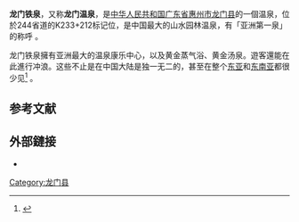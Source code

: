 {{Coord|23|48|5.2|N|114|15|11.2|E|display=title}}
{{multiple image|direction=vertical|align=right|width=300|image1=IRON HOT SPRING - CAREZ INTERNATIONAL CONVENTION CENTER.jpg|caption1=铁泉·卡丽斯国际会议中心|image2=NO.1 HOT SPRING IN ASIA.jpg|caption2=亚洲第一泉的纪念碑}}

'''龙门铁泉'''，又称'''龙门温泉'''，是[[中华人民共和国|中华人民共和国]][[广东省|广东省]][[惠州市|惠州市]][[龙门县|龙门县]]的一個温泉，位於244省道的K233+212标记位，是中国最大的山水园林温泉，有「亚洲第一泉」的称呼 。

龙门铁泉擁有亚洲最大的温泉康乐中心，以及黄金蒸气浴、黄金汤泉。遊客還能在此進行冲浪。这些不止是在中国大陆是独一无二的，甚至在整个[[东亚|东亚]]和[[东南亚|东南亚]]都很少见<ref>{{Cite web|title=Tangquan Spring|url=http://www.chinatravel.com/huizhou-attraction/tangquan-spring/|accessdate=2016-05-20|date=2015-11-05|publisher=China Travel|archiveurl=https://web.archive.org/web/20150906091403/http://www.chinatravel.com/huizhou-attraction/tangquan-spring/|archivedate=2015-09-06}}</ref> 。

==参考文献==
{{reflist}}

== 外部鏈接 ==
* {{Official website|http://www.7888222.com/}}
[[Category:龙门县|Category:龙门县]]
